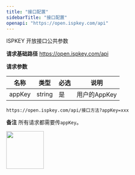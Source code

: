 ```yaml
---
title: "接口配置"
sidebarTitle: "接口配置"
openapi: "https://open.ispkey.com/api"
---
```


ISPKEY 开放接口公共参数

**请求基础路径**
https://open.ispkey.com/api

**请求参数**

| 名称 | 类型 | 必选 | 说明 |
|---|---|---|---|
| appKey | string | 是 | 用户的AppKey |

```url
https://open.ispkey.com/api/接口方法?appKey=xxx
```

**备注**
所有请求都需要传`appKey`。

<img height="100" src="/images/cakeip_docs.jpg" />
